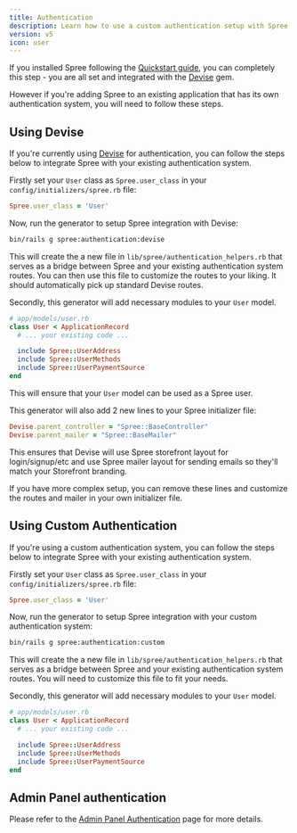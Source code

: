```yaml
---
title: Authentication
description: Learn how to use a custom authentication setup with Spree
version: v5
icon: user
---
```


If you installed Spree following the [Quickstart guide](/developer/quickstart), you can completely this step - you are all set and integrated with the [Devise](https://github.com/plataformatec/devise) gem.

However if you're adding Spree to an existing application that has its own authentication system, you will need to follow these steps.

## Using Devise

If you're currently using [Devise](https://github.com/plataformatec/devise) for authentication, you can follow the steps below to integrate Spree with your existing authentication system.

Firstly set your `User` class as `Spree.user_class` in your `config/initializers/spree.rb` file:

```ruby
Spree.user_class = 'User'
```

Now, run the generator to setup Spree integration with Devise:

```bash
bin/rails g spree:authentication:devise
```

This will create the a new file in `lib/spree/authentication_helpers.rb` that serves as a bridge between Spree and your existing authentication system routes. You can then use this file to customize the routes to your liking. It should automatically pick up standard Devise routes.

Secondly, this generator will add necessary modules to your `User` model.

```ruby
# app/models/user.rb
class User < ApplicationRecord
  # ... your existing code ...

  include Spree::UserAddress
  include Spree::UserMethods
  include Spree::UserPaymentSource
end
```

This will ensure that your `User` model can be used as a Spree user.

This generator will also add 2 new lines to your Spree initializer file:

```ruby
Devise.parent_controller = "Spree::BaseController"
Devise.parent_mailer = "Spree::BaseMailer"
```

This ensures that Devise will use Spree storefront layout for login/signup/etc and use Spree mailer layout for sending emails so they'll match your Storefront branding.

If you have more complex setup, you can remove these lines and customize the routes and mailer in your own initializer file.

## Using Custom Authentication

If you're using a custom authentication system, you can follow the steps below to integrate Spree with your existing authentication system.

Firstly set your `User` class as `Spree.user_class` in your `config/initializers/spree.rb` file:

```ruby
Spree.user_class = 'User'
```

Now, run the generator to setup Spree integration with your custom authentication system:

```bash
bin/rails g spree:authentication:custom
```

This will create the a new file in `lib/spree/authentication_helpers.rb` that serves as a bridge between Spree and your existing authentication system routes. You will need to customize this file to fit your needs.

Secondly, this generator will add necessary modules to your `User` model.

```ruby
# app/models/user.rb
class User < ApplicationRecord
  # ... your existing code ...

  include Spree::UserAddress
  include Spree::UserMethods
  include Spree::UserPaymentSource
end
```

## Admin Panel authentication

Please refer to the [Admin Panel Authentication](/developer/admin/authentication) page for more details.
